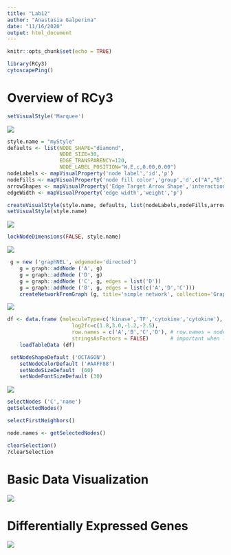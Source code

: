 ```yaml
---
title: "Lab12"
author: "Anastasia Galperina"
date: "11/16/2020"
output: html_document
---
```


```r
knitr::opts_chunk$set(echo = TRUE)
```

```r
library(RCy3)
cytoscapePing()
```

# Overview of RCy3
```r
setVisualStyle('Marquee')
```
![](/Users/anastasia/Downloads/cytoscape_RCy3_overview(1).png)

```r
style.name = "myStyle"
defaults <- list(NODE_SHAPE="diamond",
                 NODE_SIZE=30,
                 EDGE_TRANSPARENCY=120,
                 NODE_LABEL_POSITION="W,E,c,0.00,0.00")
nodeLabels <- mapVisualProperty('node label','id','p')
nodeFills <- mapVisualProperty('node fill color','group','d',c("A","B"), c("#FF9900","#66AAAA"))
arrowShapes <- mapVisualProperty('Edge Target Arrow Shape','interaction','d',c("activates","inhibits","interacts"),c("Arrow","T","None"))
edgeWidth <- mapVisualProperty('edge width','weight','p')

createVisualStyle(style.name, defaults, list(nodeLabels,nodeFills,arrowShapes,edgeWidth))
setVisualStyle(style.name)
```
![](/Users/anastasia/Downloads/cytoscape_RCy3_overview(2).png)

```r
lockNodeDimensions(FALSE, style.name)
```
![](/Users/anastasia/Downloads/cytoscape_RCy3_overview(3).png)

```r
 g = new ('graphNEL', edgemode='directed')
    g = graph::addNode ('A', g)
    g = graph::addNode ('D', g)
    g = graph::addNode ('C', g, edges = list('D'))
    g = graph::addNode ('B', g, edges = list(c('A','D','C')))
    createNetworkFromGraph (g, title='simple network', collection='GraphNEL Example')
```
![](/Users/anastasia/Downloads/cytoscape_RCy3_overview(4).png)

```r
df <- data.frame (moleculeType=c('kinase','TF','cytokine','cytokine'),
                     log2fc=c(1.8,3.0,-1.2,-2.5),
                     row.names = c('A','B','C','D'), # row.names = node names
                     stringsAsFactors = FALSE)       # important when loading strings!
    loadTableData (df)
```

```r
 setNodeShapeDefault ('OCTAGON')
    setNodeColorDefault ('#AAFF88')
    setNodeSizeDefault  (60)
    setNodeFontSizeDefault (30)
```
![](/Users/anastasia/Downloads/cytoscape_RCy3_overview(5).png)

```r
selectNodes ('C','name')
getSelectedNodes()
```

```r
selectFirstNeighbors()
```

```r
node.names <- getSelectedNodes()
```

```r
clearSelection()
?clearSelection
```

# Basic Data Visualization
![](/Users/anastasia/Downloads/cytoscapeCorrectNodeNetwork.png)

# Differentially Expressed Genes
![](/Users/anastasia/Downloads/cytoscapeDifferentiallyExpGenes.png)
